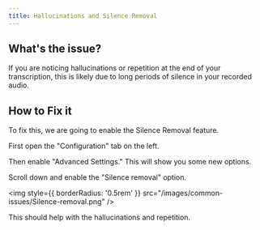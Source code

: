 ```yaml
---
title: Hallucinations and Silence Removal
---
```


## What's the issue?

If you are noticing hallucinations or repetition at the end of your transcription, this is likely due to long periods of silence in your recorded audio.

## How to Fix it

To fix this, we are going to enable the Silence Removal feature. 

First open the "Configuration" tab on the left. 

Then enable "Advanced Settings." This will show you some new options. 

Scroll down and enable the "Silence removal" option. 

<img
style={{ borderRadius: '0.5rem' }}
src="/images/common-issues/Silence-removal.png"
/>

This should help with the hallucinations and repetition.